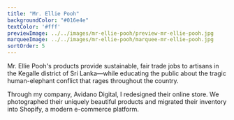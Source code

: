 ```yaml
---
title: "Mr. Ellie Pooh"
backgroundColor: "#016e4e"
textColor: '#fff'
previewImage: ../../images/mr-ellie-pooh/preview-mr-ellie-pooh.jpg
marqueeImage: ../../images/mr-ellie-pooh/marquee-mr-ellie-pooh.jpg
sortOrder: 5
---
```


<IntroBlock>

Mr. Ellie Pooh's products provide sustainable, fair trade jobs to artisans in the Kegalle district of Sri Lanka—while educating the public about the tragic human-elephant conflict that rages throughout the country.

</IntroBlock>

<TextBlock>

Through my company, Avidano Digital, I redesigned their online store. We photographed their uniquely beautiful products and migrated their inventory into Shopify, a modern e-commerce platform.

</TextBlock>

